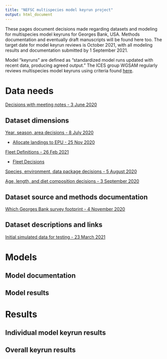 ```yaml
---
title: "NEFSC multispecies model keyrun project"
output: html_document
---
```


 <!-- ADD LINKS BELOW, note, using the RMD link syntax will open the presentation in the same tab, which is annoying. Use the html with the "_blank" to fix that behavior -->

These pages document decisions made regarding datasets and modeling for multispecies model keyruns for Georges Bank, USA. Methods documentation and eventually draft manuscripts will be found here too. The target date for model keyrun reviews is October 2021, with all modeling results and documentation submitted by 1 September 2021.

Model "keyruns" are defined as "standardized model runs updated with recent data, producing agreed output." The ICES group WGSAM regularly reviews multispecies model keyruns using criteria found [here](https://ices-eg.github.io/wg_WGSAM/ReviewCriteria.html). 

# Data needs

<a href="https://noaa-edab.github.io/ms-keyrun/DataNeeds.html" target="_blank"> Decisions with meeting notes - 3 June 2020 </a>

## Dataset dimensions

<a href="https://noaa-edab.github.io/ms-keyrun/DatasetDimensions.html" target="_blank"> Year, season, area decisions - 8 July 2020 </a>

*   <a href="https://noaa-edab.github.io/ms-keyrun/allocateLandingsEPU.html" target="_blank"> Allocate landings to EPU - 25 Nov 2020 </a>

<a href="https://noaa-edab.github.io/ms-keyrun/GBFleetDefinitions.html" target="_blank"> Fleet Definitions - 26 Feb 2021 </a>

* <a href="https://noaa-edab.github.io/ms-keyrun/GBFleetDecisions.html" target="_blank"> Fleet Decisions </a>

<a href="https://noaa-edab.github.io/ms-keyrun/SpeciesEnvDat.html" target="_blank"> Species, environment, data package decisions - 5 August 2020 </a>

<a href="https://noaa-edab.github.io/ms-keyrun/CompsDat.html" target="_blank"> Age, length, and diet composition decisions - 3 September 2020 </a>


## Dataset source and methods documentation
<a href="https://noaa-edab.github.io/ms-keyrun/GBSurveySet.html" target="_blank"> Which Georges Bank survey footprint - 4 November 2020 </a>

## Dataset descriptions and links

<a href="https://noaa-edab.github.io/ms-keyrun/SimData.html" target="_blank"> Initial simulated data for testing - 23 March 2021 </a>

# Models

## Model documentation

## Model results

# Results

## Individual model keyrun results

## Overall keyrun results

